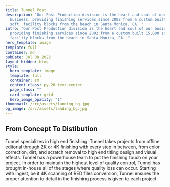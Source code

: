 ```yaml
---
title: Tunnel Post
description: "Our Post Production division is the heart and soul of our
  business, providing finishing services since 2002 from a custom built 15,000
  soft. facility blocks from the beach in Santa Monica, CA. "
intro: "Our Post Production division is the heart and soul of our business,
  providing finishing services since 2002 from a custom built 15,000 soft.
  facility blocks from the beach in Santa Monica, CA. "
hero_template: image
template: full
container: md
pubDate: Jul 08 2022
layout-hidden: blog
style:
  hero_template: image
  template: full
  container: sm
  content_class: py-20 text-center
  page_class: ""
  card_template: grid
  hero_image_opacity: "1"
thumbnail: /src/assets/landing_bg.jpg
og_image: /src/assets/landing_bg.jpg
---
```

## From Concept To Distibution

Tunnel specializes in high end finishing. Tunnel takes projects from offline editorial through 2K or 4K finishing with every step in between, from color correction, dirt, and scratch removal to high end titling design and visual effects. Tunnel has a powerhouse team to put the finishing touch on your project. In order to maintain the highest level of quality control, Tunnel has brought in-house all of the stages where quality loss can occur. Starting with ingest, be it 4K scanning of RED files conversion, Tunnel ensures the proper attention to detail in the finishing process is given to each project.
